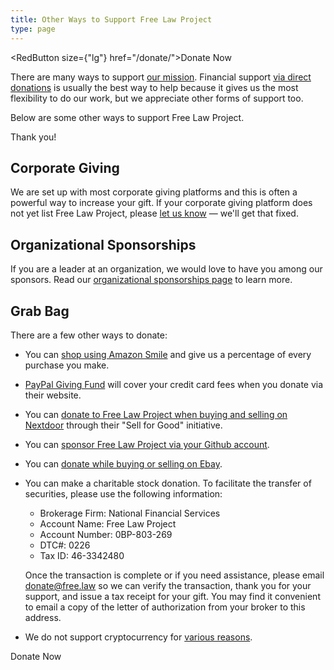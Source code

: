 ```yaml
---
title: Other Ways to Support Free Law Project
type: page
---
```


<RightInfoBox><RedButton size={"lg"} href="/donate/">Donate Now</RedButton></RightInfoBox>

There are many ways to support [our mission][m]. Financial support [via direct donations][donate] is usually the best way to help because it gives us the most flexibility to do our work, but we appreciate other forms of support too.

Below are some other ways to support Free Law Project.

Thank you!


## Corporate Giving

We are set up with most corporate giving platforms and this is often a powerful way to increase your gift. If your corporate giving platform does not yet list Free Law Project, please [let us know][c] — we'll get that fixed.


## Organizational Sponsorships

If you are a leader at an organization, we would love to have you among our sponsors. Read our [organizational sponsorships page][orgs] to learn more.


## Grab Bag

There are a few other ways to donate:

 - You can [shop using Amazon Smile](https://smile.amazon.com/ch/46-3342480) and give us a percentage of every purchase you make.

 - [PayPal Giving Fund](https://www.paypal.com/us/fundraiser/charity/1686269) will cover your credit card fees when you donate via their website.

 - You can [donate to Free Law Project when buying and selling on Nextdoor](https://help.nextdoor.com/s/article/About-Sell-for-Good) through their "Sell for Good" initiative.

 - You can [sponsor Free Law Project via your Github account](https://github.com/sponsors/freelawproject).

 - You can [donate while buying or selling on Ebay](https://charity.ebay.com/).

 - You can make a charitable stock donation. To facilitate the transfer of securities, please use the following information:

   - Brokerage Firm: National Financial Services
   - Account Name: Free Law Project
   - Account Number: 0BP-803-269
   - DTC#: 0226
   - Tax ID: 46-3342480

    Once the transaction is complete or if you need assistance, please email donate@free.law so we can verify the transaction, thank you for your support, and issue a tax receipt for your gift. You may find it convenient to email a copy of the letter of authorization from your broker to this address.


 - We do not support cryptocurrency for [various reasons](https://twitter.com/FreeLawProject/status/1391915662004547588).

<div className={"text-center mt-12"}>
  <RedButton size={"lg"} href="/donate/">Donate Now</RedButton>
</div>

[orgs]: /become-a-sponsor/
[m]: /about/
[donate]: /donate/
[c]: /contact/
